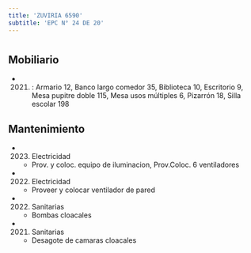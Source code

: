 ```yaml
---
title: 'ZUVIRIA 6590'
subtitle: 'EPC N° 24 DE 20'
---
```


#


## Mobiliario

*  (2021) : Armario 12, Banco largo comedor 35, Biblioteca 10, Escritorio 9, Mesa pupitre doble 115, Mesa usos múltiples 6, Pizarrón 18, Silla escolar 198 





## Mantenimiento

*  (2023) Electricidad 
    + Prov. y coloc. equipo de iluminacion, Prov.Coloc. 6 ventiladores

*  (2022) Electricidad 
    + Proveer y colocar ventilador de pared

*  (2022) Sanitarias 
    + Bombas cloacales

*  (2021) Sanitarias 
    + Desagote de camaras cloacales



